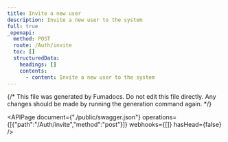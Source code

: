 ```yaml
---
title: Invite a new user
description: Invite a new user to the system
full: true
_openapi:
  method: POST
  route: /Auth/invite
  toc: []
  structuredData:
    headings: []
    contents:
      - content: Invite a new user to the system
---
```


{/* This file was generated by Fumadocs.
Do not edit this file directly. Any changes should be made by running the generation command again. */}

<APIPage document={"./public/swagger.json"} operations={[{"path":"/Auth/invite","method":"post"}]} webhooks={[]} hasHead={false} />